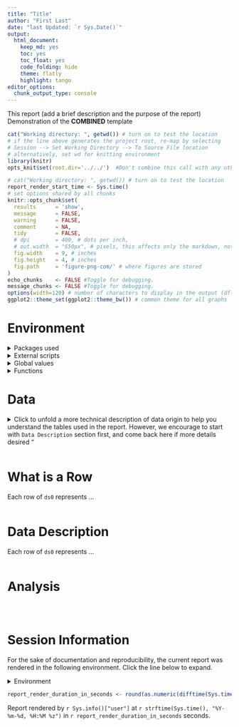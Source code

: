 ```yaml
---
title: "Title"
author: "First Last"  
date: "last Updated: `r Sys.Date()`"
output:
  html_document:
    keep_md: yes
    toc: yes
    toc_float: yes
    code_folding: hide
    theme: flatly
    highlight: tango
editor_options: 
  chunk_output_type: console
---
```


This report (add a brief description and the purpose of the report)
Demonstration of the __COMBINED__ template

<!--  Set the working directory to the repository's base directory; this assumes the report is nested inside of two directories.-->
```r
cat("Working directory: ", getwd()) # turn on to test the location
# if the line above generates the project root, re-map by selecting 
# Session --> Set Working Directory --> To Source File location
# alternatively, set wd for knitting environment
library(knitr)
opts_knit$set(root.dir='../../')  #Don't combine this call with any other chunk -especially one that uses file paths.
```


```r
# cat("Working directory: ", getwd()) # turn on to test the location
report_render_start_time <- Sys.time()
# set options shared by all chunks
knitr::opts_chunk$set(
  results      = 'show',
  message      = FALSE,
  warning      = FALSE,
  comment      = NA,
  tidy         = FALSE,
  # dpi        = 400, # dots per inch,
  # out.width  = "650px", # pixels, this affects only the markdown, not the underlying png file.  The height will be scaled appropriately.
  fig.width    = 9, # inches
  fig.height   = 4, # inches
  fig.path     = 'figure-png-com/' # where figures are stored
)
echo_chunks    <- FALSE #Toggle for debugging.
message_chunks <- FALSE #Toggle for debugging.
options(width=120) # number of characters to display in the output (dflt = 80)
ggplot2::theme_set(ggplot2::theme_bw()) # common theme for all graphs
```

# Environment

<details>
   <summary> Packages used <span class="glyphicon glyphicon-plus-sign"></span></summary>

Packages used in current report
<!-- Load packages, or at least verify they're available on the local machine.  Suppress the output when loading packages. -->
```r
# Choose to be greedy: load only what's needed
# Three ways, from least (1) to most(3) greedy:
# -- 1.Attach these packages so their functions don't need to be qualified: http://r-pkgs.had.co.nz/namespace.html#search-path
library(ggplot2)   # graphs
library(forcats)   # factors
library(stringr)   # strings
library(lubridate) # dates
# -- 2.Import only certain functions of a package into the search path.
import::from("magrittr", "%>%")
# -- 3. Verify these packages are available on the machine, but their functions need to be qualified: http://r-pkgs.had.co.nz/namespace.html#search-path
requireNamespace("readr"    )# data import/export
requireNamespace("readxl"   )# data import/export
requireNamespace("tidyr"    )# tidy data
requireNamespace("janitor"  )# tidy data
requireNamespace("dplyr"    )# Avoid attaching dplyr, b/c its function names conflict with a lot of packages (esp base, stats, and plyr).
requireNamespace("testit"   )# For asserting conditions meet expected patterns.
```


</details>


<details>
   <summary> External scripts <span class="glyphicon glyphicon-plus-sign"></span></summary>


<!-- Load the sources.  Suppress the output when loading sources. --> 
```r
source("../../scripts/common-functions.R")
```


</details>


<details>
   <summary> Global values <span class="glyphicon glyphicon-plus-sign"></span></summary>


Values used throughout the report.

<!-- Load any Global functions and variables declared in the R file.  Suppress the output. --> 
```r
```



</details>


<details>
   <summary> Functions <span class="glyphicon glyphicon-plus-sign"></span></summary>


Custom functions defined for use in this report.


```r
```
</details>

# Data

<details>
   <summary> Click to unfold a more technical description of data origin to help you understand the tables used in the report. However, we encourage to start with `Data Description` section first, and come back here if more details desired "<span class="glyphicon glyphicon-plus-sign"></span></summary>
  
```r

```
</details>

```r

```

# What is a Row

Each row of `ds0` represents ...

```r

```

# Data Description

Each row of `ds0` represents ...

```r

```



# Analysis

```r

```

```r

```

```r

```

Session Information {#session-info}
===========================================================================

For the sake of documentation and reproducibility, the current report was rendered in the following environment.  Click the line below to expand.

<details>
  <summary>Environment <span class="glyphicon glyphicon-plus-sign"></span></summary>
```r
if( requireNamespace("devtools", quietly = TRUE) ) {
  devtools::session_info()
} else {
  sessionInfo()
}
```
</details>

```r
report_render_duration_in_seconds <- round(as.numeric(difftime(Sys.time(), report_render_start_time, units="secs")))
```

Report rendered by `r Sys.info()["user"]` at `r strftime(Sys.time(), "%Y-%m-%d, %H:%M %z")` in `r report_render_duration_in_seconds` seconds.

